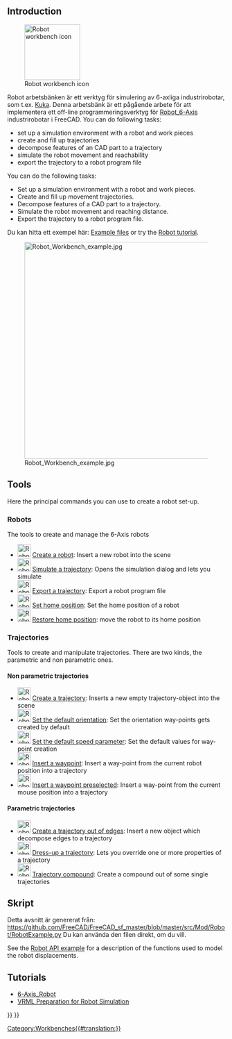 <languages/>

{{Docnav
|[[Reverse_Engineering_Workbench|Reverse Engineering Workbench]]
|[[Sketcher_Workbench|Sketcher Workbench]]
|IconL=Workbench_Reverse_Engineering.svg
|IconR=Workbench_Sketcher.svg
}}

{{VeryImportantMessage|The Robot Workbench is unmaintained. If you have experience with the topic and are interested in maintaining it, please state your intention in the developer's section of the [https://forum.freecadweb.org/index.php FreeCAD forum].

The reason this workbench is still in the master source code is because this workbench is programmed in C++. If this workbench could be programmed in Python, then it could be made an [[external_workbenches|external workbench]] and it could be moved to a separate repository.
}}

== Introduction ==

[[Image:Workbench_Robot.svg|thumb|128px|Robot workbench icon]]

<div class="mw-translate-fuzzy">
Robot arbetsbänken är ett verktyg för simulering av 6-axliga industrirobotar, som t.ex. [http://kuka.com/ Kuka].
Denna arbetsbänk är ett pågående arbete för att implementera ett off-line programmeringsverktyg för [[Robot_6-Axis/sv|Robot_6-Axis]] industrirobotar i FreeCAD.
You can do following tasks: 
* set up a simulation environment with a robot and work pieces 
* create and fill up trajectories 
* decompose features of an CAD part to a trajectory
* simulate the robot movement and reachability 
* export the trajectory to a robot program file
</div>

You can do the following tasks:
* Set up a simulation environment with a robot and work pieces.
* Create and fill up movement trajectories.
* Decompose features of a CAD part to a trajectory.
* Simulate the robot movement and reaching distance.
* Export the trajectory to a robot program file.

<div class="mw-translate-fuzzy">
Du kan hitta ett exempel här:  [https://github.com/FreeCAD/FreeCAD_sf_master/blob/master/src/Mod/Robot/RobotExample.py Example files] or try the [[Robot tutorial]].
</div>

{{TOCright}}
[[Image:Robot_Workbench_example.jpg|500px]]

== Tools ==
Here the principal commands you can use to create a robot set-up. 

=== Robots ===
The tools to create and manage the 6-Axis robots

* [[Image:Robot_CreateRobot.svg|30px]] [[Robot_CreateRobot|Create a robot]]: Insert a new robot into the scene
* [[Image:Robot_Simulate.svg|30px]] [[Robot_Simulate|Simulate a trajectory]]: Opens the simulation dialog and lets you simulate 
* [[Image:Robot_Export.svg|30px]] [[Robot_Export|Export a trajectory]]: Export a robot program file
* [[Image:Robot_SetHomePos.svg|30px]] [[Robot_SetHomePos|Set home position]]: Set the home position of a robot
* [[Image:Robot_RestoreHomePos.svg|30px]] [[Robot_RestoreHomePos|Restore home position]]: move the robot to its home position

=== Trajectories ===
Tools to create and manipulate trajectories. There are two kinds, the parametric and non parametric ones.

==== Non parametric trajectories ====
* [[Image:Robot_CreateTrajectory.svg|30px]] [[Robot_CreateTrajectory|Create a trajectory]]: Inserts a new empty trajectory-object into the scene
* [[Image:Robot_SetDefaultOrientation.svg|30px]] [[Robot_SetDefaultOrientation|Set the default orientation]]: Set the orientation way-points gets created by default
* [[Image:Robot_SetDefaultValues.svg|30px]] [[Robot_SetDefaultValues|Set the default speed parameter]]: Set the default values for way-point creation
* [[Image:Robot_InsertWaypoint.svg|30px]] [[Robot_InsertWaypoint|Insert a waypoint]]: Insert a way-point from the current robot position into a trajectory
* [[Image:Robot_InsertWaypointPre.svg|30px]] [[Robot_InsertWaypointPre|Insert a waypoint preselected]]: Insert a way-point from the current mouse position into a trajectory

==== Parametric trajectories ====
* [[Image:Robot_Edge2Trac.svg|30px]] [[Robot_Edge2Trac|Create a trajectory out of edges]]: Insert a new object which decompose edges to a trajectory
* [[Image:Robot_TrajectoryDressUp.svg|30px]] [[Robot_TrajectoryDressUp|Dress-up a trajectory]]: Lets you override one or more properties of a trajectory
* [[Image:Robot_TrajectoryCompound.svg|30px]] [[Robot_TrajectoryCompound|Trajectory compound]]: Create a compound out of some single trajectories

<div class="mw-translate-fuzzy">
== Skript ==

Detta avsnitt är genererat från: https://github.com/FreeCAD/FreeCAD_sf_master/blob/master/src/Mod/Robot/RobotExample.py 
Du kan använda den filen direkt, om du vill.
</div>

See the [[Robot_API_example|Robot API example]] for a description of the functions used to model the robot displacements.

== Tutorials == 
* [[Robot_6-Axis/sv|6-Axis_Robot]] 
* [[VRML Preparation for Robot Simulation/sv|VRML Preparation for Robot Simulation]]


<div class="mw-translate-fuzzy">
{{docnav/sv|Draft Workbench/sv|Macros/sv}}
</div>

{{Robot Tools navi{{#translation:}}}}
{{Userdocnavi{{#translation:}}}}
[[Category:Workbenches{{#translation:}}]]
